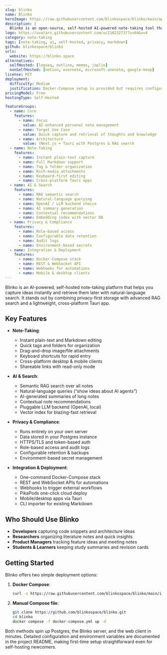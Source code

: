 ```yaml
---
slug: blinko
name: Blinko
heroImage: https://raw.githubusercontent.com/blinkospace/blinko/main/app/public/home.webp
description: |
  Blinko is an open-source, self-hosted AI-powered note-taking tool that lets you capture, organize, and search your ideas with full privacy. It combines fast plain-text/Markdown editing with AI retrieval and runs entirely on your own infrastructure.
logo: https://avatars.githubusercontent.com/u/210232737?s=64&v=4
category: note-taking
tags: [note-taking, ai, self-hosted, privacy, markdown]
github: blinkospace/blinko
urls:
  website: https://blinko.space
alternatives:
  selfHosted: [logseq, outline, memos, joplin]
  nonSelfHosted: [notion, evernote, microsoft-onenote, google-keep]
license: MIT
deployment:
  difficulty: Medium
  justification: Docker-Compose setup is provided but requires configuring a Postgres database, vector store, and environment variables.
pricingModel: Free
hostingType: Self-Hosted

featureGroups:
  - name: Core
    features:
      - name: Focus
        value: AI-enhanced personal note management
      - name: Target Use Case
        value: Quick capture and retrieval of thoughts and knowledge
      - name: Architecture
        value: (Next.js + Tauri with Postgres & RAG search
  - name: Note-Taking
    features:
      - name: Instant plain-text capture
      - name: Full Markdown support
      - name: Tag & folder organization
      - name: Rich-media attachments
      - name: Keyboard-first editing
      - name: Cross-platform Tauri apps
  - name: AI & Search
    features:
      - name: RAG semantic search
      - name: Natural-language querying
      - name: OpenAI / LLM backend choice
      - name: AI summary generation
      - name: Contextual recommendations
      - name: Embedding index with vector DB
  - name: Privacy & Compliance
    features:
      - name: Role-based access
      - name: Configurable data retention
      - name: Audit logs
      - name: Environment-based secrets
  - name: Integration & Deployment
    features:
      - name: Docker-Compose stack
      - name: REST & WebSocket API
      - name: Webhooks for automations
      - name: Mobile & desktop clients
---
```


Blinko is an AI-powered, self-hosted note-taking platform that helps you capture ideas instantly and retrieve them later with natural-language search. It stands out by combining privacy-first storage with advanced RAG search and a lightweight, cross-platform Tauri app.

## Key Features

- **Note-Taking**:

  - Instant plain-text and Markdown editing
  - Quick tags and folders for organization
  - Drag-and-drop image/file attachments
  - Keyboard shortcuts for rapid entry
  - Cross-platform desktop & mobile clients
  - Shareable links with read-only mode

- **AI & Search**:

  - Semantic RAG search over all notes
  - Natural-language queries (“show ideas about AI agents”)
  - AI-generated summaries of long notes
  - Contextual note recommendations
  - Pluggable LLM backend (OpenAI, local)
  - Vector index for blazing-fast retrieval

- **Privacy & Compliance**:

  - Runs entirely on your own server
  - Data stored in your Postgres instance
  - HTTPS/TLS and token-based auth
  - Role-based access and audit logs
  - Configurable retention & backups
  - Environment-based secret management

- **Integration & Deployment**:
  - One-command Docker-Compose stack
  - REST and WebSocket APIs for automations
  - Webhooks to trigger external workflows
  - PikaPods one-click cloud deploy
  - Mobile/desktop apps via Tauri
  - CLI importer for existing Markdown

## Who Should Use Blinko

- **Developers** capturing code snippets and architecture ideas
- **Researchers** organizing literature notes and quick insights
- **Product Managers** tracking feature ideas and meeting notes
- **Students & Learners** keeping study summaries and revision cards

## Getting Started

Blinko offers two simple deployment options:

1. **Docker Compose**:

   ```bash
   curl -s https://raw.githubusercontent.com/blinkospace/blinko/main/install.sh | bash
   ```

2. **Manual Compose file**:
   ```bash
   git clone https://github.com/blinkospace/blinko.git
   cd blinko
   docker compose -f docker-compose.yml up -d
   ```

Both methods spin up Postgres, the Blinko server, and the web client in minutes. Detailed configuration and environment variables are documented in the project README, making first-time setup straightforward even for self-hosting newcomers.
